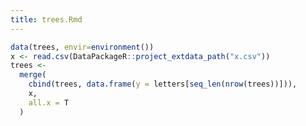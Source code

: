 ```yaml
---
title: trees.Rmd
---
```


```r
data(trees, envir=environment())
x <- read.csv(DataPackageR::project_extdata_path("x.csv"))
trees <-
  merge(
    cbind(trees, data.frame(y = letters[seq_len(nrow(trees))])),
    x,
    all.x = T
  ) 

```

